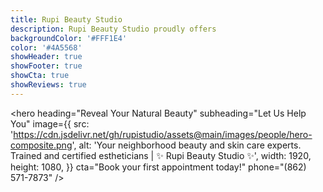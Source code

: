 ```yaml
---
title: Rupi Beauty Studio
description: Rupi Beauty Studio proudly offers
backgroundColor: '#FFF1E4'
color: '#4A5568'
showHeader: true
showFooter: true
showCta: true
showReviews: true
---
```


<hero
  heading="Reveal Your Natural Beauty"
  subheading="Let Us Help You"
  image={{
    src: 'https://cdn.jsdelivr.net/gh/rupistudio/assets@main/images/people/hero-composite.png',
    alt: 'Your neighborhood beauty and skin care experts. Trained and certified estheticians | ✨ Rupi Beauty Studio ✨',
    width: 1920,
    height: 1080,
  }}
  cta="Book your first appointment today!"
  phone="(862) 571-7873"
/>

<about
  title="Your Neighborhood Beauty Experts"
  heading="Over 15 Years"
  subheading="of Esthetic Industry Experience"
  description="We are committed to helping you look and feel your best. Our licensed estheticians provide best-in class threading, waxing, tinting along with thoughtful skin and eyebrow care advice."
  caption="Licensed in NY / NJ"
  licenses={true}
/>

<locationCTA cta="Come Visit Us At Our Newest Location" />

<contact
  address="2A Franklin Ave"
  locality="Pearl River, NY 10965"
  phoneNumber="(862) 571-7873"
/>
